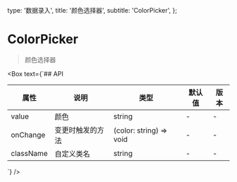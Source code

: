   type: '数据录入',
  title: '颜色选择器',
  subtitle: 'ColorPicker',
};

<Box>

# ColorPicker

> 颜色选择器

<SandboxGroup name="color-picker" />
</Box>

<Box text={`## API

| 属性      | 说明             | 类型                    | 默认值 | 版本 |
| --------- | ---------------- | ----------------------- | ------ | ---- |
| value     | 颜色             | string                  | -      | -    |
| onChange  | 变更时触发的方法 | (color: string) => void | -      | -    |
| className | 自定义类名       | string                  | -      | -    |

`} />
